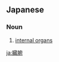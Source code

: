 ==Japanese==
{{ja-kanjitab|ぞう|ふ|yomi=o}}

===Noun===
{{ja-noun|ぞうふ|kyu=臟腑}}

# [[internal organ]]s

[[ja:臓腑]]